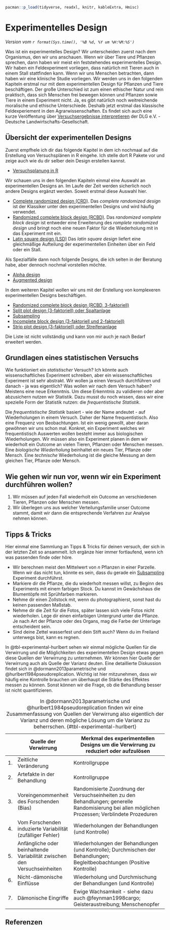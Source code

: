 ```r
pacman::p_load(tidyverse, readxl, knitr, kableExtra, Hmisc)
```

# Experimentelles Design

*Version vom `r format(Sys.time(), '%B %d, %Y um %H:%M:%S')`*

Was ist ein experimentelles Design? Wir unterscheiden zuerst nach dem Organismus, den wir uns anschauen. Wenn wir über Tiere und Pflanzen sprechen, dann haben wir meist ein feststehendes experimentelles Design. Wir haben ein Feldexperiment vorliegen, dass natürlich mit Tieren auch in einem Stall stattfinden kann. Wenn wir uns Menschen betrachten, dann haben wir eine klinische Studie vorliegen. Wir werden uns in den folgenden Kapiteln erstmal nur mit dem experimentellen Design für Pflanzen und Tiere beschäftigen. Der große Unterschied ist zum einen ethischer Natur und rein praktisch, dass sich Menschen frei bewegen können und Pflanzen sowie Tiere in einem Experiment nicht. Ja, es gibt natürlich noch weitreichende moralische und ethische Unterschiede. Deshalb jetzt erstmal das klassische Feldexperiement in den Agrarwissenschaften. Es findet sich auch eine kurze Veröffentung über [Versuchsergebnisse interpretieren](https://www.dlg.org/de/landwirtschaft/themen/pflanzenbau/pflanzenernaehrung/dlg-kompakt-3-2021) der DLG e.V. - Deutsche Landwirtschafts-Gesellschaft.

## Übersicht der experimentellen Designs

Zuerst empfhele ich dir das folgende Kapitel in dem ich nochmaal auf die Erstellung von Versuchsplänen in R eingehe. Ich stelle dort R Pakete vor und zeige auch wie du dir selber dein Design erstellen kannst.

-   [Versuchsplanung in R](#sec-experimental-design-r)

Wir schauen uns in den folgenden Kapiteln einmal eine Auswahl an experimentellen Designs an. Im Laufe der Zeit werden sicherlich noch andere Designs ergänzt werden. Soweit erstmal diese Auswahl hier.

-   [Complete randomized design (CRD)](#sec-crd). Das *complete randomized design* ist der Klassiker unter den experimentellen Designs und wird häufig verwendet.
-   [Randomized complete block design (RCBD)](#sec-rcbd). Das *randomized vomplete block design* ist entweder eine Erweiterung des *romplete randomized design* und bringt noch eine neuen Faktor für die Wiederholung mit in das Experiment mit ein.
-   [Latin square design (LSD)](#sec-lsd) Das *latin square design* liefert eine gleichmäßige Aufteilung der experimentellen Einheiten über ein Feld oder ein Stall.

Als Spezialfälle dann noch folgende Designs, die ich selten in der Beratung habe, aber dennoch nochmal vorstellen möchte.

-   [Alpha design](#sec-alpha)
-   [Augmented design](#sec-augment)

In dem weiteren Kapitel wollen wir uns mit der Erstellung von komplexeren experimentellen Designs beschäftigen.

-   [Randomized complete block design (RCBD, 3-faktoriell)](#sec-rcbd-3fac)
-   [Split plot design (3-faktoriell) oder Spaltanlage](#sec-split)
-   [Subsampling](#sec-subsampling)
-   [Incomplete block design (3-faktoriell und 2-faktoriell)](#sec-incomplete)
-   [Strip plot design (3-faktoriell) oder Streifenanlage](#sec-strip-plot)

Die Liste ist nicht vollständig und kann von mir auch je nach Bedarf erweitert werden.

## Grundlagen eines statistischen Versuchs

Wie funktioniert ein *statistischer* Versuch? Ich könnte auch wissenschaftliches Experiment schreiben, aber ein wissenschaftliches Experiment ist sehr abstrakt. Wir wollen ja einen Versuch durchführen und danach - ja was eigentlich? Was wollen wir nach dem Versuch haben? Meistens eine neue Erkenntnis. Um diese Erkenntnis zu validieren oder aber abzusichern nutzen wir Statistik. Dazu musst du noch wissen, dass wir eine spezielle Form der Statistik nutzen: die *frequentistische Statistik*.

Die *frequentistische Statistik* basiert - wie der Name andeutet - auf Wiederholungen in einem Versuch. Daher der Name frequentistisch. Also eine Frequenz von Beobachtungen. Ist ein wenig gewollt, aber daran gewöhnen wir uns schon mal. Konkret, ein Experiment welches wir frequentistisch Auswerten wollen besteht immer aus biologischen Wiederholungen. Wir müssen also ein Experiment planen in dem wir wiederholt ein Outcome an vielen Tieren, Pflanzen oder Menschen messen. Eine *biologische Wiederholung* beinhaltet ein neues Tier, Pflanze oder Mensch. Eine *technische* Wiederholung ist die gleiche Messung an dem gleichen Tier, Pflanze oder Mensch.

::: callout-note
## Wie gehen wir nun vor, wenn wir ein Experiment durchführen wollen?

1)  Wir müssen auf jeden Fall wiederholt ein Outcome an verschiedenen Tieren, Pflanzen oder Menschen messen.
2)  Wir überlegen uns aus welcher Verteilungsfamilie unser Outcome stammt, damit wir dann die entsprechende Verfahren zur Analyse nehmen können.
:::

## Tipps & Tricks

Hier einmal eine Sammlung an Tipps & Tricks für deinen versuch, der sich in der letzten Zeit so ansammelt. Ich ergänze hier immer fortlaufend, wenn ich was passenden finde oder höre.

-   Wir berechnen meist den Mittelwert von $n$ Pflanzen in einer Parzelle. Wenn wir das nicht tun, könnte es sein, dass du gerade ein [Subsampling](#sec-subsampling) Experiment durchführst.
-   Markiere dir die Pflanze, die du wiederholt messen willst, zu Beginn des Experiments mit einem farbigen Stock. Du kannst im Gewächshaus die Blumentöpfe mit Sprühfarben markieren.
-   Nehme dir einen Zollstock mit, wenn du photographierst, sonst hast du keinen passenden Maßstab.
-   Nehme dir die Zeit für die Fotos, später lassen sich viele Fotos nicht wiederholen. Lege dir einen einfarbigen Untergrund unter die Pflanze. Je nach Art der Pflanze oder des Organs, mag die Farbe der Unterlage entscheident sein.
-   Sind deine Zettel wasserfest und dein Stift auch? Wenn du im Freiland unterwegs bist, kann es regnen.

In @tbl-experimental-hurlbert sehen wir einmal mögliche Quellen für die Verwirrung und die Möglichkeiten des experimentellen Design etwas gegen diese Quellen der Verwirrung zu unternehmen. Wir können hier Quelle der Verwirrung auch als Quelle der Varianz deuten. Eine detaillierte Diskussion findet sich in @dormann2013parametrische und @hurlbert1984pseudoreplication. Wichtig ist hier mitzunehmen, dass wir häufig eine Kontrolle brauchen um überhaupt die Stärke des Effektes messen zu können. Sonst können wir die Frage, ob die Behandlung besser ist nicht quantifizieren.

|     | Quelle der Verwirrung                                                     | Merkmal des experimentellen Designs um die Verwirrung zu reduziert oder aufzulösen                                                                |
|-----|---------------------------------------------------------------------------|---------------------------------------------------------------------------------------------------------------------------------------------------|
| 1\. | Zeitliche Veränderung                                                     | Kontrollgruppe                                                                                                                                    |
| 2\. | Artefakte in der Behandlung                                               | Kontrollgruppe                                                                                                                                    |
| 3\. | Voreingenommenheit des Forschenden (Bias)                                 | Randomisierte Zuordnung der Versuchseinheiten zu den Behandlungen; generelle Randomisierung bei allen möglichen Prozessen; Verblindete Prozeduren |
| 4\. | Vom Forschenden induzierte Variabilität (zufälliger Fehler)               | Wiederholungen der Behandlungen (und Kontrolle)                                                                                                   |
| 5\. | Anfängliche oder beinhaltende Variabilität zwischen den Versuchseinheiten | Wiederholungen der Behandlungen (und Kontrolle); Durchmischen der Behandlungen; Begleitbeobachtungen (Positive Kontrolle)                         |
| 6\. | Nicht-dämonische Einflüsse                                                | Wiederholung und Durchmischung der Behandlungen (und Kontrolle)                                                                                   |
| 7\. | Dämonische Eingriffe                                                      | Ewige Wachsamkeit - siehe dazu auch @feynman1998cargo; Geisteraustreibung; Menschenopfer                                                          |

: In @dormann2013parametrische und @hurlbert1984pseudoreplication finden wir eine Zusammenfassung von Quellen der Verwirrung also eigentlich der Varianz und deren mögliche Lösung um die Varianz zu beherrschen. {#tbl-experimental-hurlbert}

## Referenzen {.unnumbered}
